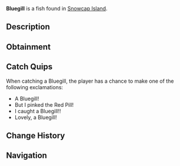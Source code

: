 {{FishInfobox
|image          = Bluegill.png
|rarity         = Common
|sea            = First Sea
|location       = [[Snowcap Island]]
|sublocation    = Saltwater
|sources        = Fishing Rod
|radar_location = 
|xp             = 90
|weather        = Clear
|time           = 
|season         = Summer, Spring
|bait           = Insect
|base_weight    = 0.6
|base_value     = 60
|weight_range   = 0.5
|base_chance    = 85
|base_resil     = 90
}}
'''Bluegill''' is a {{Rarity|Common}} fish found in [[Snowcap Island]].

== Description ==
{{Description|A small, round freshwater fish with bright blue and orange hues, easily recognized by its distinct gill spot. It can be found all over the waters of Snowcap.|Bestiary Entry}}

== Obtainment ==
{{Description|Found in saltwater’s near Snowcap.|Bestiary Hint}}
{{Fish Availability|
Snowcap Island/Surrounding Ocean
|top_rods      = 
Leviathan's Fang Rod\103392.12\57688.74;
Trident Rod\101062.6\59067.73;
Free Spirit Rod\100027.08\58995.38;
Azure Of Lagoon\96466.95\80565.98;
No-Life Rod\95702.38\84837.84;
Flimsy Rod\58987.48\58987.48;
Training Rod\78777.2\78777.2;
Brick Built Rod\78108.64\68727.43;
Fast Rod\85825.06\85279.94;
Seraphic Rod\88843.16\84503.86;
Tempest Rod\89576.89\81526.27;
Poseidon Rod\87012.75\64484.42;
Challenger's Rod\89882.13\77347.44;
Zeus Rod\88076.41\72124.15;
Rod Of The Forgotten Fang\88019.35\77163.9;
Rod Of The Depths\87736.75\70298.15;
Blazebringer Rod\86697.08\69035.59;
Verdant Shear Rod\86615.05\72309.56;
Rod Of The Exalted One\85849.74\59354.24;
Depthseeker Rod\85796.48\70678.53;
Ethereal Prism Rod\85131.09\21202.11;
Avalanche Rod\85011.99\69952.14;
Astralhook Rod\84363.63\0;
Volcanic Rod\84163.72\67018.32;
Steady Rod\43861.53\36680.44
|recommended   = Trident Rod
}}

== Catch Quips ==
When catching a Bluegill, the player has a chance to make one of the following exclamations:
* A Bluegill!
* But I pinked the Red Pill!
* I caught a Bluegill!!
* Lovely, a Bluegill!

== Change History ==
{{Change History|{{subst:Current Version}}}}

== Navigation ==
{{Fish Navbox|Snowcap Island}}